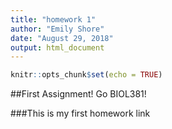 ```yaml
---
title: "homework 1"
author: "Emily Shore"
date: "August 29, 2018"
output: html_document
---
```


```r
knitr::opts_chunk$set(echo = TRUE)
```

##First Assignment! Go BIOL381!

###This is my first homework link